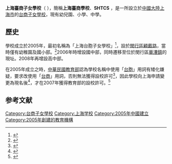 {{Infobox School
| name           = 上海臺商子女學校 
| other_name     = Shanghai Taiwanese Children's School 
| motto          = 啟明 開創 奉獻<br>Open-minded Initiate Devotion
| established    = 2005年
| type           = 私立
| grades         = 幼兒園至高中
| founder        = 張培方
| president      = 楊奕蘭
| principal      = 中學部：陳俊男<br />幼小部：陳成恭
| vice_principal = 王伟忠
| assistaant_principal =
| address        = [[上海市|上海市]][[閔行區|閔行區]][[華漕鎮|華漕鎮]]金輝路888號
| coordinates    = {{Coord|31.21631|N|121.26879|E|format=dms|display=it}}
| website        = {{URL|http://www.shtcs.com.cn}}
}}

'''上海臺商子女學校'''（{{lang-en|'''Shanghai Taiwanese Children's School'''}} ），簡稱'''上海臺商學校'''、'''SHTCS''' ，是一所設立於[[中國大陸|中國大陸]][[上海市|上海市]]的[[台商子女學校|台商子女學校]]，現有幼兒園、小學、中學。

==歷史==
學校成立於2005年，最初名稱為「上海台胞子女學校」<ref>{{cite news | title=繼東莞、昆山後又一所 上海台校 下月開學| publisher=聯合報| date=2005-08-27| accessdate=2015-05-15}}</ref>，設於[[閔行區|閔行區]][[顧戴路|顧戴路]]，當時僅有幼稚園及國小部。<ref>{{cite web | url=http://news.sina.com.cn/o/2005-09-30/01547070954s.shtml | title=闵行区：上海台商子女学校正式成立 | accessdate=2013-10-17 | archive-date=2016-03-04 | archive-url=https://web.archive.org/web/20160304214614/http://news.sina.com.cn/o/2005-09-30/01547070954s.shtml | dead-url=no }}</ref>2006年時增設國中部，同時遷移至位於閔行區[[華漕鎮|華漕鎮]]的現址。2008年再增設高中部。

在2005年成立之時，[[中華民國教育部|中華民國教育部]]認為學校名稱中使用「[[台胞|台胞]]」用詞有矮化嫌疑，要求改使用「[[台商|台商]]」用詞，否則無法獲得設校許可<ref>{{cite news | title=上海台胞子女學校 我未核可 政府認為校名「台胞」有矮化嫌疑 堅持須以台商命名| author=林妙容| publisher=經濟日報| date=2005-09-02| accessdate=2015-05-15}}</ref>，因此學校向上海申請變更為現名後<ref>{{cite news | title=上海台校將更名台商子女學校| publisher=經濟日報| author=林安妮| date=2005-09-15| accessdate=2015-05-15}}</ref>，才在2007年獲得教育部的設校許可。<ref>{{cite news | title=上海台商子女學校 我准設立| publisher=聯合報| author=張錦弘| date=2007-04-21| accessdate=2015-05-15}}</ref>

== 参考文献 ==
{{reflist}}

[[Category:台商子女學校|Category:台商子女學校]]
[[Category:上海学校|Category:上海学校]]
[[Category:2005年中國建立|Category:2005年中國建立]]
[[Category:2005年創建的教育機構|Category:2005年創建的教育機構]]